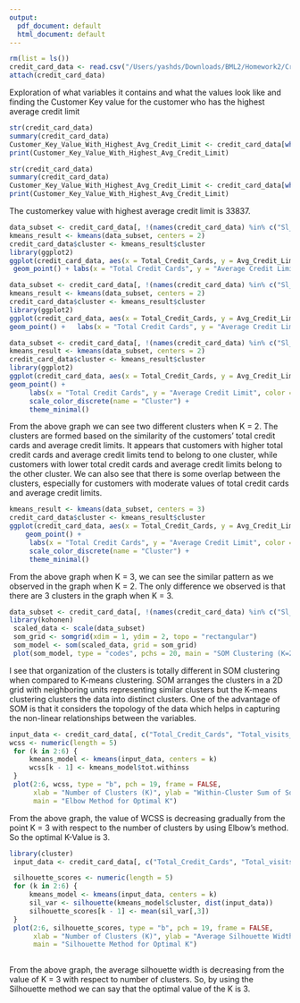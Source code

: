 ```yaml
---
output:
  pdf_document: default
  html_document: default
---
```

```r
rm(list = ls())
credit_card_data <- read.csv("/Users/yashds/Downloads/BML2/Homework2/Credit_Card_Customer_Data.csv")
attach(credit_card_data)
```



Exploration of what variables it contains and what the values look like and finding the Customer Key value for the customer who has the highest average credit limit

```r
str(credit_card_data)
summary(credit_card_data)
Customer_Key_Value_With_Highest_Avg_Credit_Limit <- credit_card_data[which.max(credit_card_data$Avg_Credit_Limit), "Customer_Key"]
print(Customer_Key_Value_With_Highest_Avg_Credit_Limit)
```
```r

str(credit_card_data)
summary(credit_card_data)
Customer_Key_Value_With_Highest_Avg_Credit_Limit <- credit_card_data[which.max(credit_card_data$Avg_Credit_Limit), "Customer_Key"]
print(Customer_Key_Value_With_Highest_Avg_Credit_Limit)
```




The customerkey value with highest average credit limit is 33837.

```r

data_subset <- credit_card_data[, !(names(credit_card_data) %in% c("Sl_No", "Customer_Key"))]
kmeans_result <- kmeans(data_subset, centers = 2)
credit_card_data$cluster <- kmeans_result$cluster
library(ggplot2)
ggplot(credit_card_data, aes(x = Total_Credit_Cards, y = Avg_Credit_Limit, color = factor(cluster))) +
 geom_point() + labs(x = "Total Credit Cards", y = "Average Credit Limit", color = "Cluster") + scale_color_discrete(name = "Cluster") + theme_minimal()
```
```r

data_subset <- credit_card_data[, !(names(credit_card_data) %in% c("Sl_No", "Customer_Key"))]
kmeans_result <- kmeans(data_subset, centers = 2)
credit_card_data$cluster <- kmeans_result$cluster
library(ggplot2)
ggplot(credit_card_data, aes(x = Total_Credit_Cards, y = Avg_Credit_Limit, color = factor(cluster))) +
geom_point() +   labs(x = "Total Credit Cards", y = "Average Credit Limit", color = "Cluster") + scale_color_discrete(name = "Cluster") +   theme_minimal()

```
```r

data_subset <- credit_card_data[, !(names(credit_card_data) %in% c("Sl_No", "Customer_Key"))]
kmeans_result <- kmeans(data_subset, centers = 2)
credit_card_data$cluster <- kmeans_result$cluster
library(ggplot2)
ggplot(credit_card_data, aes(x = Total_Credit_Cards, y = Avg_Credit_Limit, color = factor(cluster))) +
geom_point() +
     labs(x = "Total Credit Cards", y = "Average Credit Limit", color = "Cluster") +
     scale_color_discrete(name = "Cluster") +
     theme_minimal()


```





From the above graph we can see two different clusters when K = 2. The clusters are formed based on the similarity of the customers' total credit cards and average credit limits.
It appears that customers with higher total credit cards and average credit limits tend to belong to one cluster, while customers with lower total credit cards and average credit limits belong to the other cluster.
We can also see that there is some overlap between the clusters, especially for customers with moderate values of total credit cards and average credit limits.

```r

kmeans_result <- kmeans(data_subset, centers = 3)
credit_card_data$cluster <- kmeans_result$cluster
ggplot(credit_card_data, aes(x = Total_Credit_Cards, y = Avg_Credit_Limit, color = factor(cluster))) +
    geom_point() +
     labs(x = "Total Credit Cards", y = "Average Credit Limit", color = "Cluster") +
     scale_color_discrete(name = "Cluster") +
     theme_minimal()

```



From the above graph when K = 3, we can see the similar pattern as we observed in the graph when K = 2. The only difference we observed is that there are 3 clusters in the graph when K = 3.

```r

data_subset <- credit_card_data[, !(names(credit_card_data) %in% c("Sl_No", "Customer_Key"))]
library(kohonen)
 scaled_data <- scale(data_subset)
 som_grid <- somgrid(xdim = 1, ydim = 2, topo = "rectangular")
 som_model <- som(scaled_data, grid = som_grid)
 plot(som_model, type = "codes", pchs = 20, main = "SOM Clustering (K=2)")

```

I see that organization of the clusters is totally different in SOM clustering when compared to K-means clustering. SOM arranges the clusters in a 2D grid with neighboring units representing similar clusters but the K-means clustering clusters the data into distinct clusters.
One of the advantage of SOM is that it considers the topology of the data which helps in capturing the non-linear relationships between the variables.

```r
input_data <- credit_card_data[, c("Total_Credit_Cards", "Total_visits_bank", "Total_visits_online", "Total_calls_made")]
wcss <- numeric(length = 5)
 for (k in 2:6) {
     kmeans_model <- kmeans(input_data, centers = k)
     wcss[k - 1] <- kmeans_model$tot.withinss
 }
 plot(2:6, wcss, type = "b", pch = 19, frame = FALSE, 
      xlab = "Number of Clusters (K)", ylab = "Within-Cluster Sum of Squares (WCSS)",
      main = "Elbow Method for Optimal K")
```

From the above graph, the value of WCSS is decreasing gradually from the point K = 3 with respect to the number of clusters by using Elbow's method. So the optimal K-Value is 3.


```r
library(cluster)
 input_data <- credit_card_data[, c("Total_Credit_Cards", "Total_visits_bank", "Total_visits_online", "Total_calls_made")]

 silhouette_scores <- numeric(length = 5)
 for (k in 2:6) {
     kmeans_model <- kmeans(input_data, centers = k)
     sil_var <- silhouette(kmeans_model$cluster, dist(input_data))
     silhouette_scores[k - 1] <- mean(sil_var[,3])
 }
 plot(2:6, silhouette_scores, type = "b", pch = 19, frame = FALSE,
      xlab = "Number of Clusters (K)", ylab = "Average Silhouette Width",
      main = "Silhouette Method for Optimal K")
	  
```
From the above graph, the average silhouette width is decreasing from the value of K = 3 with respect to number of clusters. So, by using the Silhouette method we can say that the optimal value of the K is 3.